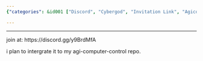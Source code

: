```yaml
---
{"categories": &id001 ["Discord", "Cybergod", "Invitation Link", "Agicomputercontrol", "Repository", "Integration"], "category": "Discord Channels", "date": "2023-11-30 15:55:25", "description": "This text discusses a Discord channel named 'Cybergod' which can be joined using the invitation link https://discord.gg/y9BrdMfA. It is set to be integrated into an agi-computer-control repository, suggesting collaboration and communication among its members.", "tags": *id001, "title": "Cybergod discord channel"}

---
```


------

join at: https://discord.gg/y9BrdMfA

i plan to intergrate it to my agi-computer-control repo.

